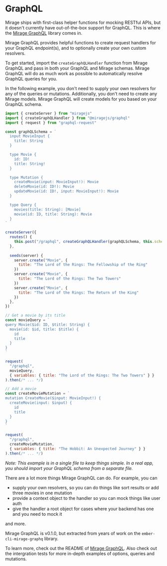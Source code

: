 # GraphQL

Mirage ships with first-class helper functions for mocking RESTful APIs, but it doesn't currently have out-of-the-box support for GraphQL. This is where the [Mirage GraphQL](https://github.com/miragejs/graphql) library comes in.

Mirage GraphQL provides helpful functions to create request handlers for your GraphQL endpoint(s), and to optionally create your own custom resolvers.

To get started, import the `createGraphQLHandler` function from Mirage GraphQL and pass in both your GraphQL and Mirage schemas. Mirage GraphQL will do as much work as possible to automatically resolve GraphQL queries for you.

In the following example, you don't need to supply your own resolvers for any of the queries or mutations. Additionally, you don't need to create any Mirage models. Mirage GraphQL will create models for you based on your GraphQL schema.

```js
import { createServer } from "miragejs"
import { createGraphQLHandler } from "@miragejs/graphql"
import { request } from "graphql-request"

const graphQLSchema = `
  input MovieInput {
    title: String
  }

  type Movie {
    id: ID!
    title: String!
  }

  type Mutation {
    createMovie(input: MovieInput!): Movie
    deleteMovie(id: ID!): Movie
    updateMovie(id: ID!, input: MovieInput!): Movie
  }

  type Query {
    movies(title: String): [Movie]
    movie(id: ID, title: String): Movie
  }
`

createServer({
  routes() {
    this.post("/graphql", createGraphQLHandler(graphQLSchema, this.schema))
  },
  
  seeds(server) {
    server.create("Movie", {
      title: "The Lord of the Rings: The Fellowship of the Ring"
    })
    server.create("Movie", {
      title: "The Lord of the Rings: The Two Towers"
    })
    server.create("Movie", {
      title: "The Lord of the Rings: The Return of the King"
    })
  },
})

// Get a movie by its title
const movieQuery = `
query Movie($id: ID, $title: String) {
  movie(id: $id, title: $title) {
    id
    title
  }
}
`

request(
  "/graphql",
  movieQuery,
  { variables: { title: "The Lord of the Rings: The Two Towers" } }
).then(/* ... */)

// Add a movie
const createMovieMutation = `
mutation CreateMovie($input: MovieInput!) {
  createMovie(input: $input) {
    id
    title
  }
}
`

request(
  "/graphql",
  createMovieMutation,
  { variables: { title: "The Hobbit: An Unexpected Journey" } }
).then(/* ... */)
```

*Note: This example is in a single file to keep things simple. In a real app, you should import your GraphQL schema from a separate file.*

There are a lot more things Mirage GraphQL can do. For example, you can

* supply your own resolvers, so you can do things like sort results or add three movies in one mutation
* provide a context object to the handler so you can mock things like user auth
* give the handler a root object for cases where your backend has one and you need to mock it

and more.

Mirage GraphQL is v0.1.0, but extracted from years of work on the `ember-cli-mirage-graphq` library.

To learn more, check out the README of [Mirage GraphQL](https://github.com/miragejs/graphql). Also check out the intergration tests for more in-depth examples of options, queries and mutations.
